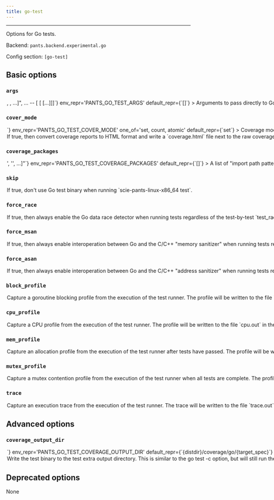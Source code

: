```yaml
---
title: go-test
---
```



---

Options for Go tests.

Backend: <span className="color--primary">`pants.backend.experimental.go`</span>

Config section: <span className="color--primary">`[go-test]`</span>

<span className={styles.options}>

## Basic options

### `args`

<Option
  cli_repr={`--go-test-args="[<shell_str>, <shell_str>, ...]", ... -- [<shell_str> [<shell_str> [...]]]`}
  env_repr='PANTS_GO_TEST_ARGS'
  default_repr={`[]`}
>
Arguments to pass directly to Go test binary, e.g. `--go-test-args='-run TestFoo -v'`.

Known Go test options will be transformed into the form expected by the test binary, e.g. `-v` becomes `-test.v`. Run `go help testflag` from the Go SDK to learn more about the options supported by Go test binaries.

</Option>

### `cover_mode`

<Option
  cli_repr={`--go-test-cover-mode=<GoCoverMode>`}
  env_repr='PANTS_GO_TEST_COVER_MODE'
  one_of='set, count, atomic'
  default_repr={`set`}
>
Coverage mode to use when running Go tests with coverage analysis enabled via --test-use-coverage. Valid values are `set`, `count`, and `atomic`:

- `set`: bool: does this statement run?

- `count`: int: how many times does this statement run?

- `atomic`: int: count, but correct in multithreaded tests; significantly more expensive.
  </Option>

### `coverage_html`

<Option
  cli_repr={`--[no-]go-test-coverage-html`}
  env_repr="PANTS_GO_TEST_COVERAGE_HTML"
  default_repr={`True`}
>
  If true, then convert coverage reports to HTML format and write a
  `coverage.html` file next to the raw coverage data.
</Option>

### `coverage_packages`

<Option
  cli_repr={`--go-test-coverage-packages="['<str>', '<str>', ...]"`}
  env_repr='PANTS_GO_TEST_COVERAGE_PACKAGES'
  default_repr={`[]`}
>
A list of &quot;import path patterns&quot; for determining which import paths will be instrumented for code coverage.

From `go help packages`:

An import path is a pattern if it includes one or more &quot;...&quot; wildcards, each of which can match any string, including the empty string and strings containing slashes. Such a pattern expands to all package directories found in the GOPATH trees with names matching the patterns.

To make common patterns more convenient, there are two special cases. First, /... at the end of the pattern can match an empty string, so that net/... matches both net and packages in its subdirectories, like net/http. Second, any slash-separated pattern element containing a wildcard never participates in a match of the &quot;vendor&quot; element in the path of a vendored package, so that ./... does not match packages in subdirectories of ./vendor or ./mycode/vendor, but ./vendor/... and ./mycode/vendor/... do. Note, however, that a directory named vendor that itself contains code is not a vendored package: cmd/vendor would be a command named vendor, and the pattern cmd/... matches it. See golang.org/s/go15vendor for more about vendoring.

This option is similar to the `go test -coverpkg` option, but without support currently for reserved import path patterns like `std` and `all`.

</Option>

### `skip`

<Option
  cli_repr={`--[no-]go-test-skip`}
  env_repr="PANTS_GO_TEST_SKIP"
  default_repr={`False`}
>
  If true, don&#x27;t use Go test binary when running `scie-pants-linux-x86_64
  test`.
</Option>

### `force_race`

<Option
  cli_repr={`--[no-]go-test-force-race`}
  env_repr='PANTS_GO_TEST_FORCE_RACE'
  default_repr={`False`}
>
If true, then always enable the Go data race detector when running tests regardless of the test-by-test `test_race` field on the relevant `go_package` target.

See https://go.dev/doc/articles/race_detector for additional information about the Go data race detector.

</Option>

### `force_msan`

<Option
  cli_repr={`--[no-]go-test-force-msan`}
  env_repr='PANTS_GO_TEST_FORCE_MSAN'
  default_repr={`False`}
>
If true, then always enable interoperation between Go and the C/C++ &quot;memory sanitizer&quot; when running tests regardless of the test-by-test `msan` field on the relevant `go_package` target.

See https://github.com/google/sanitizers/wiki/MemorySanitizer for additional information about the C/C++ memory sanitizer.

</Option>

### `force_asan`

<Option
  cli_repr={`--[no-]go-test-force-asan`}
  env_repr='PANTS_GO_TEST_FORCE_ASAN'
  default_repr={`False`}
>
If true, then always enable interoperation between Go and the C/C++ &quot;address sanitizer&quot; when running tests regardless of the test-by-test `asan` field on the relevant `go_package` target.

See https://github.com/google/sanitizers/wiki/AddressSanitizer for additional information about the C/C++ address sanitizer.

</Option>

### `block_profile`

<Option
  cli_repr={`--[no-]go-test-block-profile`}
  env_repr="PANTS_GO_TEST_BLOCK_PROFILE"
  default_repr={`False`}
>
  Capture a goroutine blocking profile from the execution of the test runner.
  The profile will be written to the file `block.out` in the test extra output
  directory. The test binary will also be written to the test extra output
  directory.
</Option>

### `cpu_profile`

<Option
  cli_repr={`--[no-]go-test-cpu-profile`}
  env_repr="PANTS_GO_TEST_CPU_PROFILE"
  default_repr={`False`}
>
  Capture a CPU profile from the execution of the test runner. The profile will
  be written to the file `cpu.out` in the test extra output directory. The test
  binary will also be written to the test extra output directory.
</Option>

### `mem_profile`

<Option
  cli_repr={`--[no-]go-test-mem-profile`}
  env_repr="PANTS_GO_TEST_MEM_PROFILE"
  default_repr={`False`}
>
  Capture an allocation profile from the execution of the test runner after
  tests have passed. The profile will be written to the file `mem.out` in the
  test extra output directory. The test binary will also be written to the test
  extra output directory.
</Option>

### `mutex_profile`

<Option
  cli_repr={`--[no-]go-test-mutex-profile`}
  env_repr="PANTS_GO_TEST_MUTEX_PROFILE"
  default_repr={`False`}
>
  Capture a mutex contention profile from the execution of the test runner when
  all tests are complete. The profile will be written to the file `mutex.out` in
  the test extra output directory. The test binary will also be written to the
  test extra output directory.
</Option>

### `trace`

<Option
  cli_repr={`--[no-]go-test-trace`}
  env_repr="PANTS_GO_TEST_TRACE"
  default_repr={`False`}
>
  Capture an execution trace from the execution of the test runner. The trace
  will be written to the file `trace.out` in the test extra output directory.
</Option>

## Advanced options

### `coverage_output_dir`

<Option
  cli_repr={`--go-test-coverage-output-dir=<str>`}
  env_repr='PANTS_GO_TEST_COVERAGE_OUTPUT_DIR'
  default_repr={`{distdir}/coverage/go/{target_spec}`}
>
Path to write the Go coverage reports to. Must be relative to the build root.

Replacements:

- `{distdir}` is replaced with the Pants `distdir`.

- `{target_spec}` is replaced with the address of the applicable `go_package` target with `/` characters replaced with dots (`.`).

- `{import_path}` is replaced with the applicable package&#x27;s import path. Subdirectories will be made for any path components separated by `/` characters.

- `{import_path_escaped}` is replaced with the applicable package&#x27;s import path but with slashes converted to underscores. This is deprecated and only exists to support behavior from earlier versions.
  </Option>

### `output_test_binary`

<Option
  cli_repr={`--[no-]go-test-output-test-binary`}
  env_repr='PANTS_GO_TEST_OUTPUT_TEST_BINARY'
  default_repr={`False`}
>
Write the test binary to the test extra output directory.

This is similar to the `go test -c` option, but will still run the underlying test.

</Option>

## Deprecated options

None

</span>
